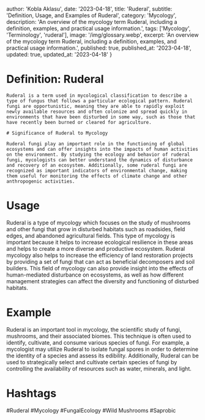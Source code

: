 
  author: 'Kobla Aklasu',
  date: '2023-04-18',
  title: 'Ruderal',
  subtitle: 'Definition, Usage, and Examples of Ruderal',
  category: 'Mycology',
  description: 'An overview of the mycology term Ruderal, including a definition, examples, and practical usage information.',
  tags: ['Mycology', 'Terminology', 'ruderal'],
  image: '/img/glossary.webp',
  excerpt: 'An overview of the mycology term Ruderal, including a definition, examples, and practical usage information.',
  published: true,
  published_at: '2023-04-18',
  updated: true,
  updated_at: '2023-04-18'
}




# Definition: Ruderal
    
    Ruderal is a term used in mycological classification to describe a type of fungus that follows a particular ecological pattern. Ruderal fungi are opportunistic, meaning they are able to rapidly exploit newly available resources and often colonize and spread quickly in environments that have been disturbed in some way, such as those that have recently been burned or cleared for agriculture.
    
    # Significance of Ruderal to Mycology
    
    Ruderal fungi play an important role in the functioning of global ecosystems and can offer insights into the impacts of human activities on the environment. By studying the ecology and behavior of ruderal fungi, mycologists can better understand the dynamics of disturbance and recovery of an ecosystem. Additionally, some ruderal fungi are recognized as important indicators of environmental change, making them useful for monitoring the effects of climate change and other anthropogenic activities.

# Usage

Ruderal is a type of mycology which focuses on the study of mushrooms and other fungi that grow in disturbed habitats such as roadsides, field edges, and abandoned agricultural fields. This type of mycology is important because it helps to increase ecological resilience in these areas and helps to create a more diverse and productive ecosystem. Ruderal mycology also helps to increase the efficiency of land restoration projects by providing a set of fungi that can act as beneficial decomposers and soil builders. This field of mycology can also provide insight into the effects of human-mediated disturbance on ecosystems, as well as how different management strategies can affect the diversity and functioning of disturbed habitats.

# Example

Ruderal is an important tool in mycology, the scientific study of fungi, mushrooms, and their associated biomes. This technique is often used to identify, cultivate, and consume various species of fungi. For example, a mycologist may utilize Ruderal to isolate fungal spores in order to determine the identity of a species and assess its edibility. Additionally, Ruderal can be used to strategically select and cultivate certain species of fungi by controlling the availability of resources such as water, minerals, and light.

# Hashtags

#Ruderal #Mycology #FungalEcology #Wild Mushrooms #Saprobic

